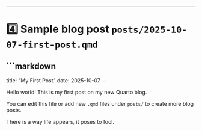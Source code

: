 
---

# 4️⃣ Sample blog post `posts/2025-10-07-first-post.qmd`
```markdown
---
title: "My First Post"
date: 2025-10-07
---

Hello world! This is my first post on my new Quarto blog.  

You can edit this file or add new `.qmd` files under `posts/` to create more blog posts.

There is a way life appears, it poses to fool.
